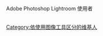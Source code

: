 Adobe Photoshop Lightroom 使用者
{{User Lightroom}}
<br/>
<br/>

[[Category:依使用图像工具区分的维基人|Category:依使用图像工具区分的维基人]]